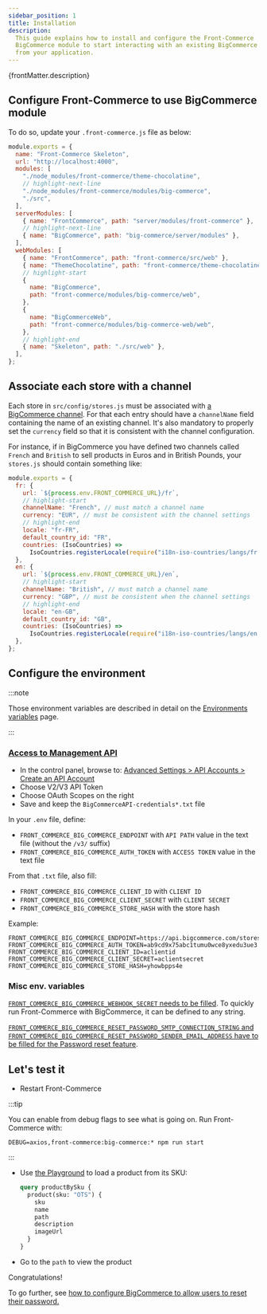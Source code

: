 ```yaml
---
sidebar_position: 1
title: Installation
description:
  This guide explains how to install and configure the Front-Commerce
  BigCommerce module to start interacting with an existing BigCommerce instance
  from your application.
---
```


<p>{frontMatter.description}</p>

## Configure Front-Commerce to use BigCommerce module

To do so, update your `.front-commerce.js` file as below:

```js title=".front-commerce.js"
module.exports = {
  name: "Front-Commerce Skeleton",
  url: "http://localhost:4000",
  modules: [
    "./node_modules/front-commerce/theme-chocolatine",
    // highlight-next-line
    "./node_modules/front-commerce/modules/big-commerce",
    "./src",
  ],
  serverModules: [
    { name: "FrontCommerce", path: "server/modules/front-commerce" },
    // highlight-next-line
    { name: "BigCommerce", path: "big-commerce/server/modules" },
  ],
  webModules: [
    { name: "FrontCommerce", path: "front-commerce/src/web" },
    { name: "ThemeChocolatine", path: "front-commerce/theme-chocolatine/web" },
    // highlight-start
    {
      name: "BigCommerce",
      path: "front-commerce/modules/big-commerce/web",
    },
    {
      name: "BigCommerceWeb",
      path: "front-commerce/modules/big-commerce-web/web",
    },
    // highlight-end
    { name: "Skeleton", path: "./src/web" },
  ],
};
```

## Associate each store with a channel

Each store in `src/config/stores.js` must be associated with [a BigCommerce
channel](https://developer.bigcommerce.com/api-reference/38ae38c2aa5a7-channels#channels).
For that each entry should have a `channelName` field containing the name of an
existing channel. It's also mandatory to properly set the `currency` field so
that it is consistent with the channel configuration.

For instance, if in BigCommerce you have defined two channels called `French`
and `British` to sell products in Euros and in British Pounds, your `stores.js`
should contain something like:

```js
module.exports = {
  fr: {
    url: `${process.env.FRONT_COMMERCE_URL}/fr`,
    // highlight-start
    channelName: "French", // must match a channel name
    currency: "EUR", // must be consistent with the channel settings
    // highlight-end
    locale: "fr-FR",
    default_country_id: "FR",
    countries: (IsoCountries) =>
      IsoCountries.registerLocale(require("i18n-iso-countries/langs/fr.json")),
  },
  en: {
    url: `${process.env.FRONT_COMMERCE_URL}/en`,
    // highlight-start
    channelName: "British", // must match a channel name
    currency: "GBP", // must be consistent when the channel settings
    // highlight-end
    locale: "en-GB",
    default_country_id: "GB",
    countries: (IsoCountries) =>
      IsoCountries.registerLocale(require("i18n-iso-countries/langs/en.json")),
  },
};
```

## Configure the environment

:::note

Those environment variables are described in detail on the
[Environments variables](/docs/reference/environment-variables#bigcommerce)
page.

:::

### [Access to Management API](ttps://developer.bigcommerce.com/docs/ZG9jOjIyMDYxMw-v2-and-v3-rest-api-authentication#obtaining-store-api-credentials)

- In the control panel, browse to:
  [Advanced Settings > API Accounts > Create an API Account](https://login.bigcommerce.com/deep-links/manage/settings/api-accounts/create)
- Choose V2/V3 API Token
- Choose OAuth Scopes on the right
- Save and keep the `BigCommerceAPI-credentials*.txt` file

In your `.env` file, define:

- `FRONT_COMMERCE_BIG_COMMERCE_ENDPOINT` with `API PATH` value in the text file
  (without the `/v3/` suffix)
- `FRONT_COMMERCE_BIG_COMMERCE_AUTH_TOKEN` with `ACCESS TOKEN` value in the text
  file

From that `.txt` file, also fill:

- `FRONT_COMMERCE_BIG_COMMERCE_CLIENT_ID` with `CLIENT ID`
- `FRONT_COMMERCE_BIG_COMMERCE_CLIENT_SECRET` with `CLIENT SECRET`
- `FRONT_COMMERCE_BIG_COMMERCE_STORE_HASH` with the store hash

Example:

```shell title=".env"
FRONT_COMMERCE_BIG_COMMERCE_ENDPOINT=https://api.bigcommerce.com/stores/yhowbpps2e
FRONT_COMMERCE_BIG_COMMERCE_AUTH_TOKEN=ab9cd9x75abc1tumu0wce8yxedu3ue3
FRONT_COMMERCE_BIG_COMMERCE_CLIENT_ID=aclientid
FRONT_COMMERCE_BIG_COMMERCE_CLIENT_SECRET=aclientsecret
FRONT_COMMERCE_BIG_COMMERCE_STORE_HASH=yhowbpps4e
```

### Misc env. variables

[`FRONT_COMMERCE_BIG_COMMERCE_WEBHOOK_SECRET` needs to be filled](/docs/bigcommerce/bigcommerce-webhooks).
To quickly run Front-Commerce with BigCommerce, it can be defined to any string.

[`FRONT_COMMERCE_BIG_COMMERCE_RESET_PASSWORD_SMTP_CONNECTION_STRING` and `FRONT_COMMERCE_BIG_COMMERCE_RESET_PASSWORD_SENDER_EMAIL_ADDRESS` have to be filled for the Password reset feature](/docs/bigcommerce/password-reset).

## Let's test it

- Restart Front-Commerce

:::tip

You can enable from debug flags to see what is going on. Run Front-Commerce
with:

```shell
DEBUG=axios,front-commerce:big-commerce:* npm run start
```

:::

- Use [the Playground](http://localhost:4000/playground) to load a product from
  its SKU:
  ```graphql
  query productBySku {
    product(sku: "OTS") {
      sku
      name
      path
      description
      imageUrl
    }
  }
  ```
- Go to the `path` to view the product

Congratulations!

To go further, see
[how to configure BigCommerce to allow users to reset their password.](/docs/bigcommerce/password-reset)
